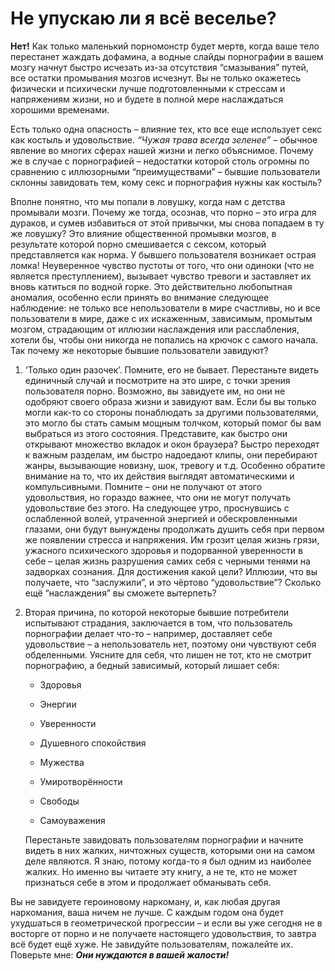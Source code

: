 # Не упускаю ли я всё веселье?

**Нет!** Как только маленький порномонстр будет мертв, когда ваше тело перестанет жаждать дофамина, а водные слайды порнографии в вашем мозгу начнут быстро исчезать из-за отсутствия "смазывания" путей, все остатки промывания мозгов исчезнут. Вы не только окажетесь физически и психически лучше подготовленными к стрессам и напряжениям жизни, но и будете в полной мере наслаждаться хорошими временами.

Есть только одна опасность -- влияние тех, кто все еще использует секс как костыль и удовольствие. *"Чужая трава всегда зеленее"* -- обычное явление во многих сферах нашей жизни и легко объяснимое. Почему же в случае с порнографией -- недостатки которой столь огромны по сравнению с иллюзорными "преимуществами" -- бывшие пользователи склонны завидовать тем, кому секс и порнография нужны как костыль?

Вполне понятно, что мы попали в ловушку, когда нам с детства промывали мозги. Почему же тогда, осознав, что порно -- это игра для дураков, и сумев избавиться от этой привычки, мы снова попадаем в ту же ловушку? Это влияние общественной промывки мозгов, в результате которой порно смешивается с сексом, который представляется как норма. У бывшего пользователя возникает острая ломка! Неуверенное чувство пустоты от того, что они одиноки (что не является преступлением), вызывает чувство тревоги и заставляет их вновь катиться по водной горке. Это действительно любопытная аномалия, особенно если принять во внимание следующее наблюдение: не только все непользователи в мире счастливы, но и все пользователи в мире, даже с их искаженным, зависимым, промытым мозгом, страдающим от иллюзии наслаждения или расслабления, хотели бы, чтобы они никогда не попались на крючок с самого начала. Так почему же некоторые бывшие пользователи завидуют?

1.  'Только один разочек'. Помните, его не бывает. Перестаньте видеть единичный случай и посмотрите на это шире, с точки зрения пользователя порно. Возможно, вы завидуете им, но они не одобряют своего образа жизни и завидуют вам. Если бы вы только могли как-то со стороны понаблюдать за другими пользователями, это могло бы стать самым мощным толчком, который помог бы вам выбраться из этого состояния. Представите, как быстро они открывают множество вкладок и окон браузера? Быстро переходят к важным разделам, им быстро надоедают клипы, они перебирают жанры, вызывающие новизну, шок, тревогу и т.д. Особенно обратите внимание на то, что их действия выглядят автоматическими и компульсивными. Помните -- они не получают от этого удовольствия, но гораздо важнее, что они не могут получать удовольствие без этого. На следующее утро, проснувшись с ослабленной волей, утраченной энергией и обескровленными глазами, они будут вынуждены продолжать душить себя при первом же появлении стресса и напряжения. Им грозит целая жизнь грязи, ужасного психического здоровья и подорванной уверенности в себе -- целая жизнь разрушения самих себя с черными тенями на задворках сознания. Для достижения какой цели? Иллюзии, что вы получаете, что "заслужили", и это чёртово "удовольствие"? Сколько ещё "наслаждения" вы сможете вытерпеть?

2.  Вторая причина, по которой некоторые бывшие потребители испытывают страдания, заключается в том, что пользователь порнографии делает что-то -- например, доставляет себе удовольствие -- а непользователь нет, поэтому они чувствуют себя обделенными. Уясните для себя, что лишен не тот, кто не смотрит порнографию, а бедный зависимый, который лишает себя:

    -   Здоровья

    -   Энергии

    -   Уверенности

    -   Душевного спокойствия

    -   Мужества

    -   Умиротворённости

    -   Свободы

    -   Самоуважения

    Перестаньте завидовать пользователям порнографии и начните видеть в них жалких, ничтожных существ, которыми они на самом деле являются. Я знаю, потому когда-то я был одним из наиболее жалких. Но именно вы читаете эту книгу, а не те, кто не может признаться себе в этом и продолжает обманывать себя.

Вы не завидуете героиновому наркоману, и, как любая другая наркомания, ваша ничем не лучше. С каждым годом она будет ухудшаться в геометрической прогрессии -- и если вы уже сегодня не в восторге от порно и не получаете настоящего удовольствия, то завтра всё будет ещё хуже. Не завидуйте пользователям, пожалейте их. Поверьте мне: ***Они нуждаются в вашей жалости!***
